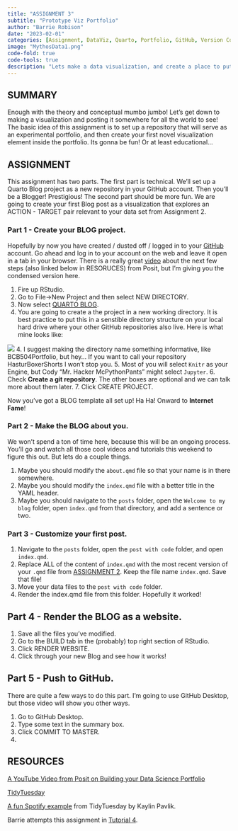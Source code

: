 ```yaml
---
title: "ASSIGNMENT 3"
subtitle: "Prototype Viz Portfolio"
author: "Barrie Robison"
date: "2023-02-01"
categories: [Assignment, DataViz, Quarto, Portfolio, GitHub, Version Control]
image: "MythosData1.png"
code-fold: true
code-tools: true
description: "Lets make a data visualization, and create a place to put it!"
---
```


## SUMMARY

Enough with the theory and conceptual mumbo jumbo!  Let's get down to making a visualization and posting it somewhere for all the world to see!  The basic idea of this assignment is to set up a repository that will serve as an experimental portfolio, and then create your first novel visualization element inside the portfolio.  Its gonna be fun!  Or at least educational... 

## ASSIGNMENT

This assignment has two parts.  The first part is technical.  We'll set up a Quarto Blog project as a new repository in your GitHub account.  Then you'll be a Blogger!  Prestigious!  The second part should be more fun.  We are going to create your first Blog post as a visualization that explores an ACTION - TARGET pair relevant to your data set from Assignment 2.

### Part 1 - Create your BLOG project.

Hopefully by now you have created / dusted off / logged in to your  [GitHub](https://github.com) account. Go ahead and log in to your account on the web and leave it open in a tab in your browser.  There is a really great [video](https://www.youtube.com/watch?v=xtSFXtDf4cM){target="_blank"} about the next few steps (also linked below in RESORUCES) from Posit, but I'm giving you the condensed version here.

1. Fire up RStudio.
2. Go to File->New Project and then select NEW DIRECTORY.
3. Now select [QUARTO BLOG]().
4. You are going to create a the project in a new working directory.  It is best practice to put this in a senstible directory structure on your local hard drive where your other GitHub repositories also live.  Here is what mine looks like:

![](BarrieDir.png)
4. I suggest making the directory name something informative, like BCB504Portfolio, but hey... If you want to call your repository HasturBoxerShorts I won't stop you.
5. Most of you will select `Knitr` as your Engine, but Cody "Mr. Hacker McPythonPants" might select `Jupyter`.
6. Check **Create a git repository**.  The other boxes are optional and we can talk more about them later.
7. Click CREATE PROJECT.

Now you've got a BLOG template all set up!  Ha Ha!  Onward to **Internet Fame**!

### Part 2 - Make the BLOG about you.

We won't spend a ton of time here, because this will be an ongoing process.  You'll go and watch all those cool videos and tutorials this weekend to figure this out.  But lets do a couple things.

1. Maybe you should modify the `about.qmd` file so that your name is in there somewhere.
2. Maybe you should modify the `index.qmd` file with a better title in the YAML header.
3. Maybe you should navigate to the `posts` folder, open the `Welcome to my blog` folder, open `index.qmd` from that directory, and add a sentence or two.

### Part 3 - Customize your first post.

1. Navigate to the `posts` folder, open the `post with code` folder, and open `index.qmd`.
2. Replace ALL of the content of `index.qmd` with the most recent version of your `.qmd` file from [ASSIGNMENT 2](https://professorpolymorphic.github.io/RobisonWebSite/BCB520/posts/A2-YourData/).  Keep the file name `index.qmd`. Save that file!
3. Move your data files to the `post with code` folder.
4. Render the index.qmd file from this folder.  Hopefully it worked!

## Part 4 - Render the BLOG as a website.

1. Save all the files you've modified.
2. Go to the BUILD tab in the (probably) top right section of RStudio.
3. Click RENDER WEBSITE.
4. Click through your new Blog and see how it works!

## Part 5 - Push to GitHub.

There are quite a few ways to do this part.  I'm going to use GitHub Desktop, but those video will show you other ways.

1. Go to GitHub Desktop.
2. Type some text in the summary box.
3. Click COMMIT TO MASTER.
4. 

## RESOURCES

[A YouTube Video from Posit on Building your Data Science Portfolio](https://www.youtube.com/watch?v=xtSFXtDf4cM){target="_blank"}

[TidyTuesday](https://www.tidytuesday.com){target="_blank"}

[A fun Spotify example](https://www.kaylinpavlik.com/classifying-songs-genres/){target="_blank"} from TidyTuesday by Kaylin Pavlik.

Barrie attempts this assignment in [Tutorial 4](../T4-BarriesData/index.qmd){target="_blank"}.
